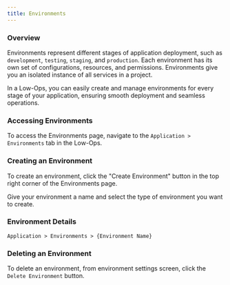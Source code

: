 ```yaml
---
title: Environments
---
```


### Overview

Environments represent different stages of application deployment, such as `development`, `testing`, `staging`, and
`production`. Each environment has its own set of configurations, resources, and permissions. Environments give you an
isolated instance of all services in a project.

In a Low-Ops, you can easily create and manage environments for every stage of your application, ensuring smooth
deployment and seamless operations.

### Accessing Environments

To access the Environments page, navigate to the `Application > Environments` tab in the Low-Ops.

### Creating an Environment

To create an environment, click the "Create Environment" button in the top right corner of the Environments page.

Give your environment a name and select the type of environment you want to create.

### Environment Details

`Application > Environments > {Environment Name}`

### Deleting an Environment

To delete an environment, from environment settings screen, click the `Delete Environment` button.
